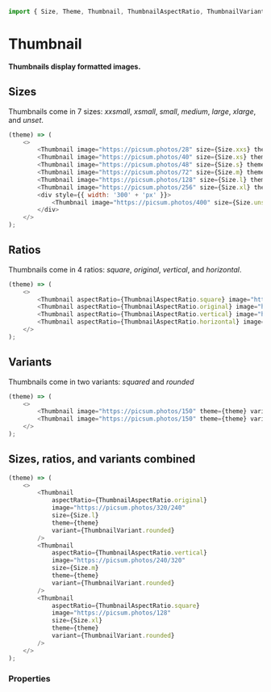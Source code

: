 ```javascript import
import { Size, Theme, Thumbnail, ThumbnailAspectRatio, ThumbnailVariant } from 'LumX';
```

# Thumbnail

**Thumbnails display formatted images.**

## Sizes

Thumbnails come in 7 sizes: _xxsmall_, _xsmall_, _small_, _medium_, _large_, _xlarge_, and _unset_.

```javascript jsx
(theme) => (
    <>
        <Thumbnail image="https://picsum.photos/28" size={Size.xxs} theme={theme} />
        <Thumbnail image="https://picsum.photos/40" size={Size.xs} theme={theme} />
        <Thumbnail image="https://picsum.photos/48" size={Size.s} theme={theme} />
        <Thumbnail image="https://picsum.photos/72" size={Size.m} theme={theme} />
        <Thumbnail image="https://picsum.photos/128" size={Size.l} theme={theme} />
        <Thumbnail image="https://picsum.photos/256" size={Size.xl} theme={theme} />
        <div style={{ width: '300' + 'px' }}>
            <Thumbnail image="https://picsum.photos/400" size={Size.unset} theme={theme} />
        </div>
    </>
);
```

## Ratios

Thumbnails come in 4 ratios: _square_, _original_, _vertical_, and _horizontal_.

```javascript jsx
(theme) => (
    <>
        <Thumbnail aspectRatio={ThumbnailAspectRatio.square} image="https://picsum.photos/150" theme={theme} />
        <Thumbnail aspectRatio={ThumbnailAspectRatio.original} image="https://picsum.photos/150/80/" theme={theme} />
        <Thumbnail aspectRatio={ThumbnailAspectRatio.vertical} image="https://picsum.photos/150/150" theme={theme} />
        <Thumbnail aspectRatio={ThumbnailAspectRatio.horizontal} image="https://picsum.photos/150/150" theme={theme} />
    </>
);
```

## Variants

Thumbnails come in two variants: _squared_ and _rounded_

```javascript jsx
(theme) => (
    <>
        <Thumbnail image="https://picsum.photos/150" theme={theme} variant={ThumbnailVariant.squared} />
        <Thumbnail image="https://picsum.photos/150" theme={theme} variant={ThumbnailVariant.rounded} />
    </>
);
```

## Sizes, ratios, and variants combined

```javascript jsx
(theme) => (
    <>
        <Thumbnail
            aspectRatio={ThumbnailAspectRatio.original}
            image="https://picsum.photos/320/240"
            size={Size.l}
            theme={theme}
            variant={ThumbnailVariant.rounded}
        />
        <Thumbnail
            aspectRatio={ThumbnailAspectRatio.vertical}
            image="https://picsum.photos/240/320"
            size={Size.m}
            theme={theme}
            variant={ThumbnailVariant.rounded}
        />
        <Thumbnail
            aspectRatio={ThumbnailAspectRatio.square}
            image="https://picsum.photos/128"
            size={Size.xl}
            theme={theme}
            variant={ThumbnailVariant.rounded}
        />
    </>
);
```

### Properties

<PropTable component="Thumbnail" />
